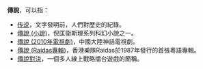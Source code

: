 '''傳說'''，可以指：
* [[传说|传说]]，文字發明前，人們對歷史的紀錄。
* [[傳說_(小說)|傳說 (小說)]]，倪匡衛斯理系列科幻小說之一。
* [[傳說_(2010年電視劇)|傳說 (2010年電視劇)]]，中國大陸神話電視劇。
* [[傳說_(Raidas專輯)|傳說 (Raidas專輯)]]，香港樂隊Raidas於1987年發行的首張粵語專輯。
* [[傳說對決|傳說對決]]，一個多人線上戰略擂台遊戲的簡稱。
{{disambig|Q|Cat=二字消歧义}}